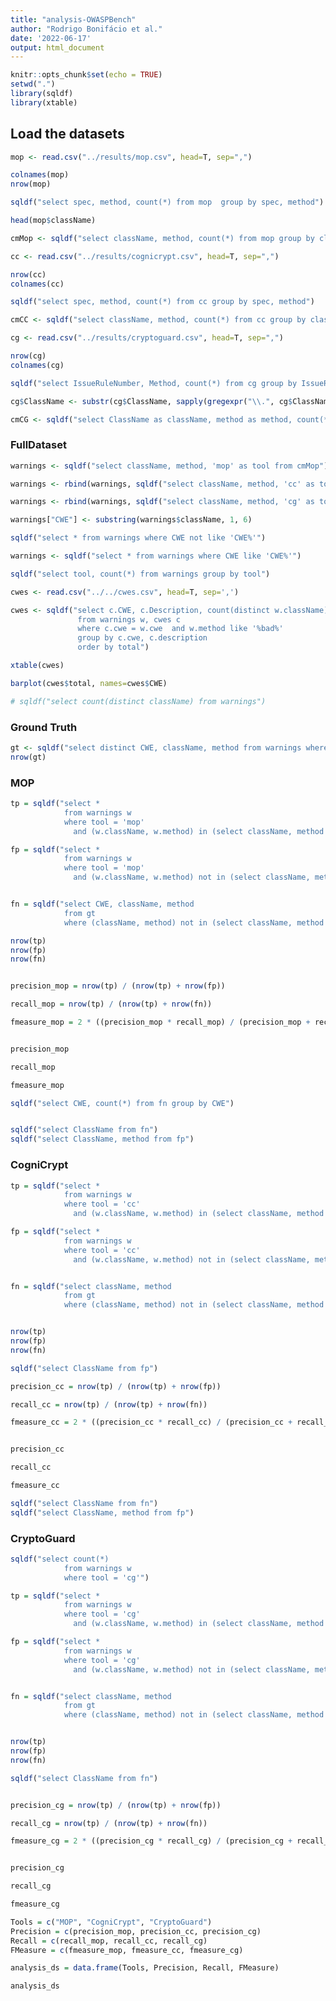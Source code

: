 ```yaml
---
title: "analysis-OWASPBench"
author: "Rodrigo Bonifácio et al."
date: '2022-06-17'
output: html_document
---
```


```r
knitr::opts_chunk$set(echo = TRUE)
setwd(".")
library(sqldf)
library(xtable)
```

## Load the datasets


```r
mop <- read.csv("../results/mop.csv", head=T, sep=",")

colnames(mop)
nrow(mop)

sqldf("select spec, method, count(*) from mop  group by spec, method")

head(mop$className)

cmMop <- sqldf("select className, method, count(*) from mop group by className, method")

``` 


```r
cc <- read.csv("../results/cognicrypt.csv", head=T, sep=",")

nrow(cc)
colnames(cc)

sqldf("select spec, method, count(*) from cc group by spec, method")

cmCC <- sqldf("select className, method, count(*) from cc group by className, method")
```

```r
cg <- read.csv("../results/cryptoguard.csv", head=T, sep=",")

nrow(cg)
colnames(cg)

sqldf("select IssueRuleNumber, Method, count(*) from cg group by IssueRuleNumber, Method")

cg$ClassName <- substr(cg$ClassName, sapply(gregexpr("\\.", cg$ClassName), tail, 1) + 1, nchar(cg$ClassName))

cmCG <- sqldf("select ClassName as className, method as method, count(*) from cg group by className, method")
```

### FullDataset

```r
warnings <- sqldf("select className, method, 'mop' as tool from cmMop") 

warnings <- rbind(warnings, sqldf("select className, method, 'cc' as tool from cmCC") )

warnings <- rbind(warnings, sqldf("select className, method, 'cg' as tool from cmCG") )

warnings["CWE"] <- substring(warnings$className, 1, 6)

sqldf("select * from warnings where CWE not like 'CWE%'")

warnings <- sqldf("select * from warnings where CWE like 'CWE%'")

sqldf("select tool, count(*) from warnings group by tool")

cwes <- read.csv("../../cwes.csv", head=T, sep=',') 

cwes <- sqldf("select c.CWE, c.Description, count(distinct w.className) as total 
               from warnings w, cwes c 
               where c.cwe = w.cwe  and w.method like '%bad%'
               group by c.cwe, c.description 
               order by total")

xtable(cwes)

barplot(cwes$total, names=cwes$CWE)

# sqldf("select count(distinct className) from warnings")
```

### Ground Truth

```r
gt <- sqldf("select distinct CWE, className, method from warnings where method like '%bad%'")
nrow(gt)
```

### MOP

```r
tp = sqldf("select * 
            from warnings w
            where tool = 'mop' 
              and (w.className, w.method) in (select className, method from gt)")

fp = sqldf("select * 
            from warnings w
            where tool = 'mop' 
              and (w.className, w.method) not in (select className, method from gt)")


fn = sqldf("select CWE, className, method 
            from gt 
            where (className, method) not in (select className, method from warnings where tool = 'mop')")

nrow(tp)
nrow(fp)
nrow(fn)


precision_mop = nrow(tp) / (nrow(tp) + nrow(fp))

recall_mop = nrow(tp) / (nrow(tp) + nrow(fn))

fmeasure_mop = 2 * ((precision_mop * recall_mop) / (precision_mop + recall_mop))


precision_mop

recall_mop

fmeasure_mop

sqldf("select CWE, count(*) from fn group by CWE")


sqldf("select ClassName from fn")
sqldf("select ClassName, method from fp")

```


### CogniCrypt


```r
tp = sqldf("select * 
            from warnings w
            where tool = 'cc' 
              and (w.className, w.method) in (select className, method from gt)")

fp = sqldf("select * 
            from warnings w
            where tool = 'cc' 
              and (w.className, w.method) not in (select className, method from gt)")


fn = sqldf("select className, method 
            from gt 
            where (className, method) not in (select className, method from warnings where tool = 'cc')")


nrow(tp)
nrow(fp)
nrow(fn)

sqldf("select ClassName from fp")

precision_cc = nrow(tp) / (nrow(tp) + nrow(fp))

recall_cc = nrow(tp) / (nrow(tp) + nrow(fn))

fmeasure_cc = 2 * ((precision_cc * recall_cc) / (precision_cc + recall_cc))


precision_cc

recall_cc

fmeasure_cc

sqldf("select ClassName from fn")
sqldf("select ClassName, method from fp")

```


### CryptoGuard


```r

sqldf("select count(*) 
            from warnings w
            where tool = 'cg'")

tp = sqldf("select * 
            from warnings w
            where tool = 'cg' 
              and (w.className, w.method) in (select className, method from gt)")

fp = sqldf("select * 
            from warnings w
            where tool = 'cg' 
              and (w.className, w.method) not in (select className, method from gt)")


fn = sqldf("select className, method 
            from gt 
            where (className, method) not in (select className, method from warnings where tool = 'cg')")


nrow(tp)
nrow(fp)
nrow(fn)

sqldf("select ClassName from fn")


precision_cg = nrow(tp) / (nrow(tp) + nrow(fp))

recall_cg = nrow(tp) / (nrow(tp) + nrow(fn))

fmeasure_cg = 2 * ((precision_cg * recall_cg) / (precision_cg + recall_cg))


precision_cg

recall_cg

fmeasure_cg

```

```r

Tools = c("MOP", "CogniCrypt", "CryptoGuard")
Precision = c(precision_mop, precision_cc, precision_cg)
Recall = c(recall_mop, recall_cc, recall_cg)
FMeasure = c(fmeasure_mop, fmeasure_cc, fmeasure_cg)

analysis_ds = data.frame(Tools, Precision, Recall, FMeasure)

analysis_ds

```
